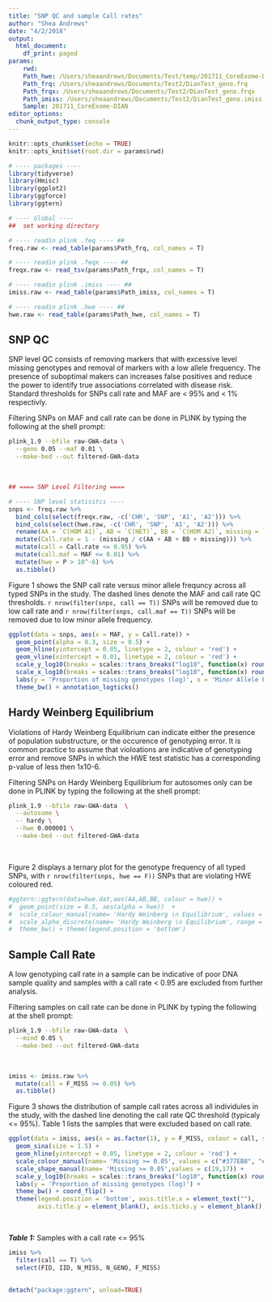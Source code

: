 ```yaml
---
title: "SNP QC and sample Call rates"
author: "Shea Andrews"
date: "4/2/2018"
output:
  html_document:
    df_print: paged
params:
    rwd: 
    Path_hwe: /Users/sheaandrews/Documents/Test/temp/201711_CoreExome-DIAN_SnpQc.hwe
    Path_frq: /Users/sheaandrews/Documents/Test2/DianTest_geno.frq 
    Path_frqx: /Users/sheaandrews/Documents/Test2/DianTest_geno.frqx
    Path_imiss: /Users/sheaandrews/Documents/Test2/DianTest_geno.imiss
    Sample: 201711_CoreExome-DIAN
editor_options: 
  chunk_output_type: console
---
```


```r
knitr::opts_chunk$set(echo = TRUE)
knitr::opts_knit$set(root.dir = params$rwd)

# ---- packages ----
library(tidyverse)
library(Hmisc)
library(ggplot2)
library(ggforce)
library(ggtern)
```

```r
# ---- Global ----
##  set working directory

# ---- readin plink .feq ---- ##
freq.raw <- read_table(params$Path_frq, col_names = T)

# ---- readin plink .feqx ---- ##
freqx.raw <- read_tsv(params$Path_frqx, col_names = T)

# ---- readin plink .imiss ---- ##
imiss.raw <- read_table(params$Path_imiss, col_names = T)

# ---- readin plink .hwe ---- ##
hwe.raw <- read_table(params$Path_hwe, col_names = T)

```

## SNP QC
SNP level QC consists of removing markers that with excessive level missing genotypes and removal of markers with a low allele frequency. The presence of suboptimal makers can increases false positives and reduce the power to identify true associations correlated with disease risk. Standard thresholds for SNPs call rate and MAF are < 95% and < 1% respectivly. 
<br>

Filtering SNPs on MAF and call rate can be done in PLINK by typing the following at the shell prompt:
```bash
plink_1.9 --bfile raw-GWA-data \
  --geno 0.05 --maf 0.01 \
  --make-bed --out filtered-GWA-data
```
<br> 

```r
## ==== SNP Level Filtering ====

# ---- SNP level statisitcs ----
snps <- freq.raw %>% 
  bind_cols(select(freqx.raw, -c('CHR', 'SNP', 'A1', 'A2'))) %>% 
  bind_cols(select(hwe.raw, -c('CHR', 'SNP', 'A1', 'A2'))) %>% 
  rename(AA = `C(HOM A1)`, AB = `C(HET)`, BB = `C(HOM A2)`, missing = `C(MISSING)`) %>% 
  mutate(Call.rate = 1 - (missing / c(AA + AB + BB + missing))) %>%
  mutate(call = Call.rate <= 0.95) %>% 
  mutate(call.maf = MAF <= 0.01) %>% 
  mutate(hwe = P > 10^-6) %>%
  as.tibble()
```

Figure 1 shows the SNP call rate versus minor allele frequncy across all typed SNPs in the study. The dashed lines denote the MAF and call rate QC thresholds. `r nrow(filter(snps, call == T))` SNPs will be removed due to low call rate and `r nrow(filter(snps, call.maf == T))` SNPs will be removed due to low minor allele frequency.
```r
ggplot(data = snps, aes(x = MAF, y = Call.rate)) + 
  geom_point(alpha = 0.3, size = 0.5) + 
  geom_hline(yintercept = 0.05, linetype = 2, colour = 'red') + 
  geom_vline(xintercept = 0.01, linetype = 2, colour = 'red') +
  scale_y_log10(breaks = scales::trans_breaks("log10", function(x) round(10^x, 3))) + 
  scale_x_log10(breaks = scales::trans_breaks("log10", function(x) round(10^x, 3))) +
  labs(y = 'Proportion of missing genotypes (log)', x = 'Minor Allele Frequency (log)') + 
  theme_bw() + annotation_logticks()
```

## Hardy Weinberg Equilibrium 
Violations of Hardy Weinberg Equilibrium can indicate either the presence of population substructure, or the occurence of genotyping error. It is common practice to assume that violoations are indicative of genotyping error and remove SNPs in which the HWE test statistic has a corresponding p-value of less then 1x10-6.
<br>

Filtering SNPs on Hardy Weinberg Equilibrium for autosomes only can be done in PLINK by typing the following at the shell prompt:
```bash
plink_1.9 --bfile raw-GWA-data  \
  --autosome \
  -- hardy \
  --hwe 0.000001 \
  --make-bed --out filtered-GWA-data
```
<br> 

Figure 2 displays a ternary plot for the genotype frequency of all typed SNPs, with `r nrow(filter(snps, hwe == F))` SNPs that are violating HWE coloured red. 
```r
#ggtern::ggtern(data=hwe.dat,aes(AA,AB,BB, colour = hwe)) + 
#  geom_point(size = 0.5, aes(alpha = hwe))  + 
#  scale_colour_manual(name= 'Hardy Weinberg \n Equilibrium', values = c( "#E41A1C", "#377EB8")) + 
#  scale_alpha_discrete(name= 'Hardy Weinberg \n Equilibrium', range = c(0.8, 0.2)) +
#  theme_bw() + theme(legend.position = 'bottom') 

```


##  Sample Call Rate
A low genotyping call rate in a sample can be indicative of poor DNA sample quality and samples with a call rate < 0.95 are excluded from further analysis. 
<br>

Filtering samples on call rate can be done in PLINK by typing the following at the shell prompt:
```bash
plink_1.9 --bfile raw-GWA-data  \
  --mind 0.05 \
  --make-bed --out filtered-GWA-data
```
<br> 

```r
imiss <- imiss.raw %>% 
  mutate(call = F_MISS >= 0.05) %>% 
  as.tibble()

```

Figure 3 shows the distribution of sample call rates across all individules in the study, with the dashed line denoting the call rate QC threshold (typicaly <= 95%). Table 1 lists the samples that were excluded based on call rate.
```r
ggplot(data = imiss, aes(x = as.factor(1), y = F_MISS, colour = call, shape = call)) + 
  geom_sina(size = 1.5) + 
  geom_hline(yintercept = 0.05, linetype = 2, colour = 'red') + 
  scale_colour_manual(name= 'Missing >= 0.05', values = c("#377EB8", "#E41A1C")) + 
  scale_shape_manual(name= 'Missing >= 0.05',values = c(19,17)) +
  scale_y_log10(breaks = scales::trans_breaks("log10", function(x) round(10^x, 3)), limits = c(0.0001,1)) + 
  labs(y = 'Proportion of missing genotypes (log)') + 
  theme_bw() + coord_flip() + 
  theme(legend.position = 'bottom', axis.title.x = element_text(""), 
        axis.title.y = element_blank(), axis.ticks.y = element_blank(), axis.text.y = element_blank()) 
```
<br>

***Table 1:*** Samples with a call rate <= 95%
```r
imiss %>% 
  filter(call == T) %>% 
  select(FID, IID, N_MISS, N_GENO, F_MISS) 
  
```

```r
detach("package:ggtern", unload=TRUE)
```



































